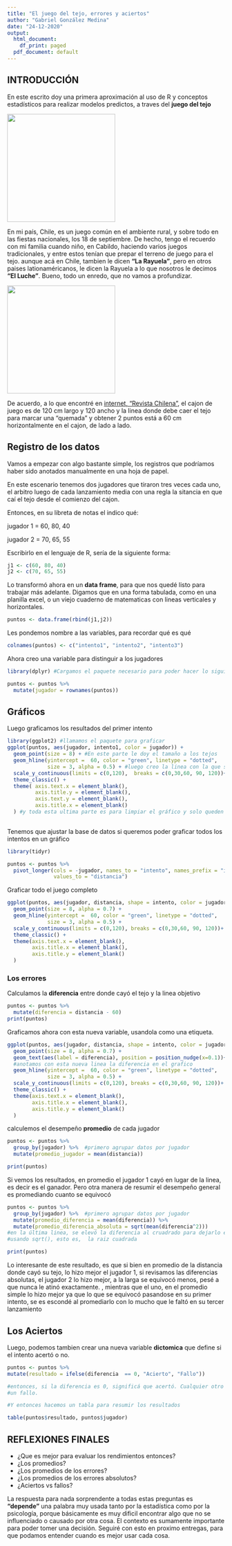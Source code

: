 ---
title: "El juego del tejo, errores y aciertos"
author: "Gabriel González Medina"
date: "24-12-2020"
output:
  html_document:
    df_print: paged
  pdf_document: default
---

## INTRODUCCIÓN

En este escrito doy una primera aproximación al uso de R y conceptos estadísticos para realizar modelos predictos, a traves del **juego del tejo**

![](Muchachos 01.jpg){width=250px}

En mi país, Chile, es un juego común en el ambiente rural, y sobre todo en las fiestas nacionales, los 18 de septiembre. De hecho, tengo el recuerdo con mi familia cuando niño, en Cabildo, haciendo varios juegos tradicionales, y entre estos tenían que prepar el terreno de juego para el tejo. aunque acá en Chile, tambien le dicen **"La Rayuela"**, pero en otros paises lationaméricanos, le dicen la Rayuela a lo que nosotros le decimos **"El Luche"**. Bueno, todo un enredo, que no vamos a profundizar.

![](Marco 04.jpg){width=250px} 

De acuerdo, a lo que encontré en [internet, "Revista Chilena" ](http://www.revistachilena.com/La_Rayuela.html), el cajon de juego es de 120 cm largo y 120 ancho y la linea donde debe caer el tejo para marcar una "quemada" y obtener 2 puntos está a 60 cm horizontalmente en el cajon, de lado a lado. 


## Registro de los datos


Vamos a empezar con algo bastante simple, los registros que podríamos haber sido anotados manualmente en una hoja de papel.

En este escenario tenemos dos jugadores que tiraron tres veces cada uno,
el arbitro luego de cada lanzamiento media con una regla la sitancia en que caí el tejo desde el comienzo del cajon.

Entonces, en su libreta de notas el indico qué:

jugador 1 =  60, 80, 40

jugador 2 =  70, 65, 55

Escribirlo en el lenguaje de R, sería de la siguiente forma: 

```{r}
j1 <- c(60, 80, 40)
j2 <- c(70, 65, 55)

```

Lo transformó ahora en un **data frame**, para que nos quedé listo para trabajar más adelante. Digamos que en una forma tabulada, como en una planilla excel, o un viejo 
cuaderno de matematicas con lineas verticales y horizontales. 

```{r}
puntos <- data.frame(rbind(j1,j2))

```

Les pondemos nombre a las variables, para recordar qué es qué

```{r}
colnames(puntos) <- c("intento1", "intento2", "intento3")

```

Ahora creo una variable para distinguir a los jugadores

```{r message=FALSE}
library(dplyr) #Cargamos el paquete necesario para poder hacer lo siguiente

puntos <- puntos %>% 
  mutate(jugador = rownames(puntos))
```

## Gráficos

Luego graficamos los resultados del primer intento
           
```{r message=FALSE}
library(ggplot2) #llamamos el paquete para graficar 
ggplot(puntos, aes(jugador, intento1, color = jugador)) +
  geom_point(size = 8) + #En este parte le doy el tamaño a los tejos
  geom_hline(yintercept =  60, color = "green", linetype = "dotted", 
             size = 3, alpha = 0.5) + #luego creo la linea con la que se gana
  scale_y_continuous(limits = c(0,120),  breaks = c(0,30,60, 90, 120))+
  theme_classic() +
  theme( axis.text.x = element_blank(),
         axis.title.y = element_blank(),
         axis.text.y = element_blank(),
         axis.title.x = element_blank()
  ) #y toda esta ultima parte es para limpiar el gráfico y solo queden elementos principales
         
```

Tenemos que ajustar la base de datos si queremos poder graficar todos los intentos en un gráfico

```{r message=FALSE}
library(tidyr)

puntos <- puntos %>% 
  pivot_longer(cols = -jugador, names_to = "intento", names_prefix = "intento",
               values_to = "distancia")

```

Graficar todo el juego completo

```{r}

ggplot(puntos, aes(jugador, distancia, shape = intento, color = jugador)) +
  geom_point(size = 8, alpha = 0.7) +
  geom_hline(yintercept =  60, color = "green", linetype = "dotted", 
             size = 3, alpha = 0.5) +
  scale_y_continuous(limits = c(0,120), breaks = c(0,30,60, 90, 120))+
  theme_classic() +
  theme(axis.text.x = element_blank(),
        axis.title.x = element_blank(),
        axis.title.y = element_blank()
  )
```


### Los errores

Calculamos la **diferencia** entre donde cayó el tejo y la linea objetivo

```{r}
puntos <- puntos %>% 
  mutate(diferencia = distancia - 60) 
print(puntos)
```

Graficamos ahora con esta nueva variable, usandola como una etiqueta.

```{r}

ggplot(puntos, aes(jugador, distancia, shape = intento, color = jugador)) +
  geom_point(size = 8, alpha = 0.7) +
  geom_text(aes(label = diferencia), position = position_nudge(x=0.1))+
  #anotamos con esta nueva linea la diferencia en el grafico
  geom_hline(yintercept =  60, color = "green", linetype = "dotted", 
             size = 3, alpha = 0.5) +
  scale_y_continuous(limits = c(0,120), breaks = c(0,30,60, 90, 120))+
  theme_classic() +
  theme(axis.text.x = element_blank(),
        axis.title.x = element_blank(),
        axis.title.y = element_blank()
  )

```

calculemos el desempeño **promedio** de cada jugador

```{r}
puntos <- puntos %>% 
  group_by(jugador) %>%  #primero agrupar datos por jugador
  mutate(promedio_jugador = mean(distancia))

print(puntos)
```

Si vemos los resultados, en promedio el jugador 1 cayó en lugar de la linea, es decir es el ganador. Pero otra manera de resumir el desempeño general es promediando cuanto se equivocó

```{r}
puntos <- puntos %>% 
  group_by(jugador) %>%  #primero agrupar datos por jugador
  mutate(promedio_diferencia = mean(diferencia)) %>% 
  mutate(promedio_diferencia_absoluta = sqrt(mean(diferencia^2))) 
#en la última linea, se elevó la diferencia al cruadrado para dejarlo en una medida #absoluta del error de cada jugador con ^2 y luego se volvió a la medida original
#usando sqrt(), esto es,  la raiz cuadrada

print(puntos)
```

Lo interesante de este resultado, es que si bien en promedio de la distancia donde cayó su tejo, lo hizo mejor el jugador 1, si revisamos las diferencias absolutas, el jugador 2 lo hizo mejor, a la larga se equivocó menos, pesé a que nunca le atinó exactamente. , mientras que el uno, en el promedio simple lo hizo mejor ya que lo que se equivocó pasandose en su primer intento, se es escondé al promediarlo con lo mucho que le faltó en su tercer lanzamiento

## Los Aciertos

Luego, podemos tambien crear una nueva variable **dictomica** que define si el intento acertó o no.

```{r}
puntos <- puntos %>% 
mutate(resultado = ifelse(diferencia  == 0, "Acierto", "Fallo"))

#entonces, si la diferencia es 0, significá que acertó. Cualquier otro numero será
#un fallo. 

#Y entonces hacemos un tabla para resumir los resultados

table(puntos$resultado, puntos$jugador)


```

## REFLEXIONES FINALES

* ¿Que es mejor para evaluar los rendimientos entonces? 
+ ¿Los promedios?
- ¿Los promedios de los errores?
- ¿Los promedios de los errores absolutos?
+ ¿Aciertos vs fallos?

La respuesta para nada sorprendente a todas estas preguntas es **"depende"**
una palabra muy usada tanto por la estadística como por la psicología, porque básicamente es muy dificil encontrar algo que no se influenciado o causado por otra cosa. El contexto es sumamente importante para poder tomer una decisión. 
Seguiré con esto en proximo entregas, para que podamos entender cuando es mejor usar cada cosa.

